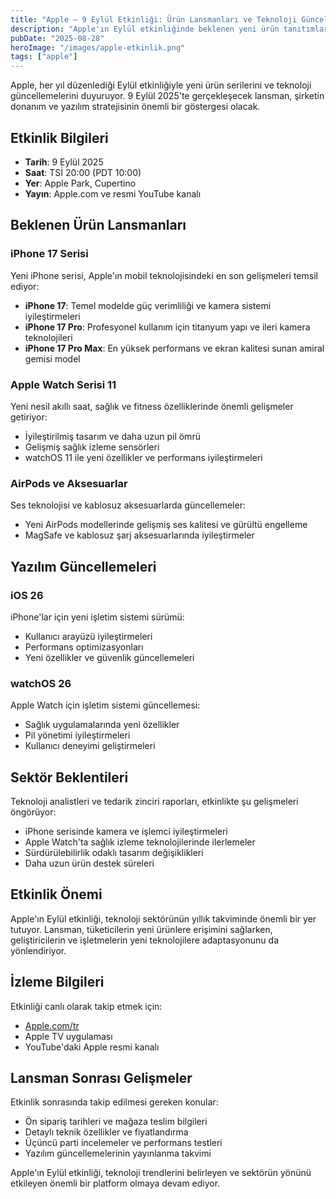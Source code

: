 ```yaml
---
title: "Apple — 9 Eylül Etkinliği: Ürün Lansmanları ve Teknoloji Güncellemeleri"
description: "Apple'ın Eylül etkinliğinde beklenen yeni ürün tanıtımları ve donanım iyileştirmeleri üzerine kapsamlı inceleme."
pubDate: "2025-08-28"
heroImage: "/images/apple-etkinlik.png"
tags: ["apple"]
---
```


Apple, her yıl düzenlediği Eylül etkinliğiyle yeni ürün serilerini ve teknoloji güncellemelerini duyuruyor. 9 Eylül 2025'te gerçekleşecek lansman, şirketin donanım ve yazılım stratejisinin önemli bir göstergesi olacak.

## Etkinlik Bilgileri

- **Tarih**: 9 Eylül 2025
- **Saat**: TSİ 20:00 (PDT 10:00)
- **Yer**: Apple Park, Cupertino
- **Yayın**: Apple.com ve resmi YouTube kanalı

## Beklenen Ürün Lansmanları

### iPhone 17 Serisi
Yeni iPhone serisi, Apple'ın mobil teknolojisindeki en son gelişmeleri temsil ediyor:

- **iPhone 17**: Temel modelde güç verimliliği ve kamera sistemi iyileştirmeleri
- **iPhone 17 Pro**: Profesyonel kullanım için titanyum yapı ve ileri kamera teknolojileri
- **iPhone 17 Pro Max**: En yüksek performans ve ekran kalitesi sunan amiral gemisi model

### Apple Watch Serisi 11
Yeni nesil akıllı saat, sağlık ve fitness özelliklerinde önemli gelişmeler getiriyor:
- İyileştirilmiş tasarım ve daha uzun pil ömrü
- Gelişmiş sağlık izleme sensörleri
- watchOS 11 ile yeni özellikler ve performans iyileştirmeleri

### AirPods ve Aksesuarlar
Ses teknolojisi ve kablosuz aksesuarlarda güncellemeler:
- Yeni AirPods modellerinde gelişmiş ses kalitesi ve gürültü engelleme
- MagSafe ve kablosuz şarj aksesuarlarında iyileştirmeler

## Yazılım Güncellemeleri

### iOS 26
iPhone'lar için yeni işletim sistemi sürümü:
- Kullanıcı arayüzü iyileştirmeleri
- Performans optimizasyonları
- Yeni özellikler ve güvenlik güncellemeleri

### watchOS 26
Apple Watch için işletim sistemi güncellemesi:
- Sağlık uygulamalarında yeni özellikler
- Pil yönetimi iyileştirmeleri
- Kullanıcı deneyimi geliştirmeleri

## Sektör Beklentileri

Teknoloji analistleri ve tedarik zinciri raporları, etkinlikte şu gelişmeleri öngörüyor:
- iPhone serisinde kamera ve işlemci iyileştirmeleri
- Apple Watch'ta sağlık izleme teknolojilerinde ilerlemeler
- Sürdürülebilirlik odaklı tasarım değişiklikleri
- Daha uzun ürün destek süreleri

## Etkinlik Önemi

Apple'ın Eylül etkinliği, teknoloji sektörünün yıllık takviminde önemli bir yer tutuyor. Lansman, tüketicilerin yeni ürünlere erişimini sağlarken, geliştiricilerin ve işletmelerin yeni teknolojilere adaptasyonunu da yönlendiriyor.

## İzleme Bilgileri

Etkinliği canlı olarak takip etmek için:
- [Apple.com/tr](https://www.apple.com/tr/apple-events/)
- Apple TV uygulaması
- YouTube'daki Apple resmi kanalı

## Lansman Sonrası Gelişmeler

Etkinlik sonrasında takip edilmesi gereken konular:
- Ön sipariş tarihleri ve mağaza teslim bilgileri
- Detaylı teknik özellikler ve fiyatlandırma
- Üçüncü parti incelemeler ve performans testleri
- Yazılım güncellemelerinin yayınlanma takvimi

Apple'ın Eylül etkinliği, teknoloji trendlerini belirleyen ve sektörün yönünü etkileyen önemli bir platform olmaya devam ediyor.
